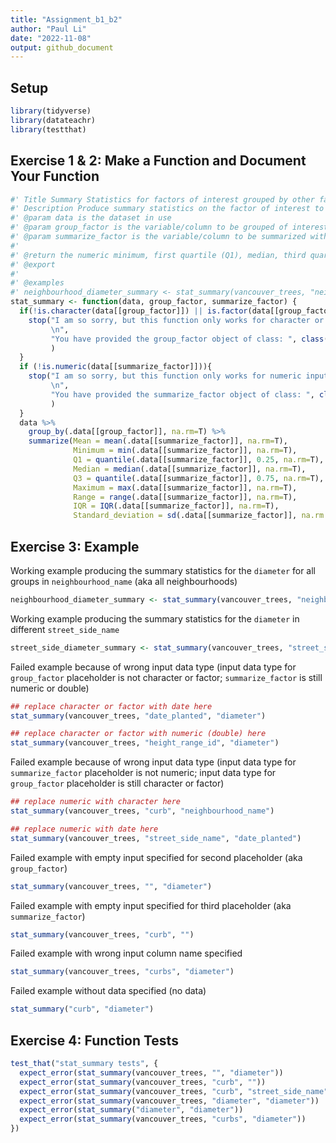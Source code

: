 ```yaml
---
title: "Assignment_b1_b2"
author: "Paul Li"
date: "2022-11-08"
output: github_document
---
```


## Setup
```r
library(tidyverse)
library(datateachr)
library(testthat)
```


## Exercise 1 & 2: Make a Function and Document Your Function

```r
#' Title Summary Statistics for factors of interest grouped by other factors of interest
#' Description Produce summary statistics on the factor of interest to be summarized on each group defined and specified by the grouping factor of interest
#' @param data is the dataset in use
#' @param group_factor is the variable/column to be grouped of interest in the data
#' @param summarize_factor is the variable/column to be summarized with different summary statistics
#'
#' @return the numeric minimum, first quartile (Q1), median, third quartile (Q3), maximum, range, and interquartile range (IQR), and standard deviation of the factor of interest to be summarized for all groups defined by the grouping factor of interest
#' @export
#'
#' @examples
#' neighbourhood_diameter_summary <- stat_summary(vancouver_trees, "neighbourhood_name", "diameter")
stat_summary <- function(data, group_factor, summarize_factor) {
  if(!is.character(data[[group_factor]]) || is.factor(data[[group_factor]])) {
    stop("I am so sorry, but this function only works for character or factor input for the factor to be grouped 
         \n", 
         "You have provided the group_factor object of class: ", class(data[[group_factor]])[1] 
         )
  }
  if (!is.numeric(data[[summarize_factor]])){
    stop("I am so sorry, but this function only works for numeric input for the factor to be summarized
         \n", 
         "You have provided the summarize_factor object of class: ", class(data[[summarize_factor]])[1]
         )
  }
  data %>% 
    group_by(.data[[group_factor]], na.rm=T) %>% 
    summarize(Mean = mean(.data[[summarize_factor]], na.rm=T),
              Minimum = min(.data[[summarize_factor]], na.rm=T),
              Q1 = quantile(.data[[summarize_factor]], 0.25, na.rm=T),
              Median = median(.data[[summarize_factor]], na.rm=T),
              Q3 = quantile(.data[[summarize_factor]], 0.75, na.rm=T),
              Maximum = max(.data[[summarize_factor]], na.rm=T),
              Range = range(.data[[summarize_factor]], na.rm=T),
              IQR = IQR(.data[[summarize_factor]], na.rm=T),
              Standard_deviation = sd(.data[[summarize_factor]], na.rm = T))}

```


## Exercise 3: Example

Working example producing the summary statistics for the `diameter` for all groups in `neighbourhood_name` (aka all neighbourhoods)
```r
neighbourhood_diameter_summary <- stat_summary(vancouver_trees, "neighbourhood_name", "diameter")
```
Working example producing the summary statistics for the `diameter` in different `street_side_name`
```r
street_side_diameter_summary <- stat_summary(vancouver_trees, "street_side_name", "diameter")
```

Failed example because of wrong input data type (input data type for `group_factor` placeholder is not character or factor; `summarize_factor` is still numeric or double)
```r
## replace character or factor with date here
stat_summary(vancouver_trees, "date_planted", "diameter")

## replace character or factor with numeric (double) here
stat_summary(vancouver_trees, "height_range_id", "diameter")
```

Failed example because of wrong input data type (input data type for `summarize_factor` placeholder is not numeric; input data type for `group_factor` placeholder is still character or factor)
```r
## replace numeric with character here
stat_summary(vancouver_trees, "curb", "neighbourhood_name")

## replace numeric with date here
stat_summary(vancouver_trees, "street_side_name", "date_planted")
```

Failed example with empty input specified for second placeholder (aka `group_factor`)
```r
stat_summary(vancouver_trees, "", "diameter")
```

Failed example with empty input specified for third placeholder (aka `summarize_factor`)
```r
stat_summary(vancouver_trees, "curb", "")
```

Failed example with wrong input column name specified
```r
stat_summary(vancouver_trees, "curbs", "diameter")
```

Failed example without data specified (no data)
```r
stat_summary("curb", "diameter")
```

## Exercise 4: Function Tests
```r

test_that("stat_summary tests", {
  expect_error(stat_summary(vancouver_trees, "", "diameter"))
  expect_error(stat_summary(vancouver_trees, "curb", ""))
  expect_error(stat_summary(vancouver_trees, "curb", "street_side_name"))
  expect_error(stat_summary(vancouver_trees, "diameter", "diameter"))
  expect_error(stat_summary("diameter", "diameter"))
  expect_error(stat_summary(vancouver_trees, "curbs", "diameter"))
})

```
